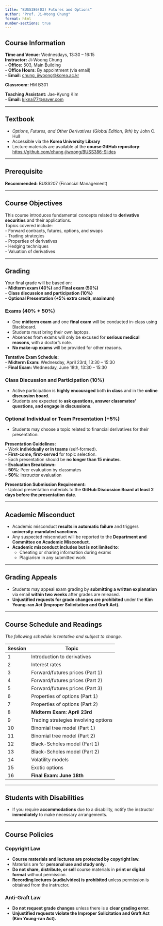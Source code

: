 ```yaml
---
title: "BUSS386(03) Futures and Options"
author: "Prof. Ji-Woong Chung"
format: html
number-sections: true
---
```



## Course Information  
**Time and Venue:** Wednesdays, 13:30 – 16:15  
**Instructor:** Ji-Woong Chung  
- **Office:** 503, Main Building  
- **Office Hours:** By appointment (via email)  
- **Email:** [chung_jiwoong@korea.ac.kr](mailto:chung_jiwoong@korea.ac.kr)  

**Classroom:** HM B301  

**Teaching Assistant:** Jae-Kyung Kim  
- **Email:** [kjknal77@naver.com](mailto:kjknal77@naver.com)  

---

## Textbook  
- *Options, Futures, and Other Derivatives (Global Edition, 9th)* by John C. Hull  
- Accessible via the **Korea University Library**  
- Lecture materials are available at the **course GitHub repository**: [https://github.com/chung-jiwoong/BUSS386-Slides](https://github.com/chung-jiwoong/BUSS386-Slides)

---

## Prerequisite  
**Recommended:** BUSS207 (Financial Management)  

---

## Course Objectives  
This course introduces fundamental concepts related to **derivative securities** and their applications.  
Topics covered include:  
- Forward contracts, futures, options, and swaps  
- Trading strategies  
- Properties of derivatives  
- Hedging techniques  
- Valuation of derivatives  

---

## Grading  
Your final grade will be based on:  
- **Midterm exam (40%)** and **Final exam (50%)**  
- **Class discussion and participation (10%)**  
- **Optional Presentation (+5% extra credit, maximum)**  

### Exams (40% + 50%)  
- One **midterm exam** and one **final exam** will be conducted in-class using Blackboard.  
- Students must bring their own laptops.  
- Absences from exams will only be excused for **serious medical reasons**, with a doctor’s note.  
- **No make-up exams** will be provided for other reasons.  

**Tentative Exam Schedule:**  
- **Midterm Exam:** Wednesday, April 23rd, 13:30 – 15:30  
- **Final Exam:** Wednesday, June 18th, 13:30 – 15:30  

### Class Discussion and Participation (10%)  
- Active participation is **highly encouraged** both **in class** and in the **online discussion board**.  
- Students are expected to **ask questions, answer classmates’ questions, and engage in discussions.**   

### Optional Individual or Team Presentation (+5%)  
- Students may choose a topic related to financial derivatives for their presentation.

**Presentation Guidelines:**  
- Work **individually or in teams** (self-formed).  
- **First-come, first-served** for topic selection.  
- Each presentation should be **no longer than 15 minutes**.  
- **Evaluation Breakdown:**  
  - **50%**: Peer evaluation by classmates  
  - **50%**: Instructor evaluation  

**Presentation Submission Requirement:**  
- Upload presentation materials to the **GitHub Discussion Board** **at least 2 days before the presentation date**.  

---

## Academic Misconduct  
- Academic misconduct **results in automatic failure** and triggers **university-mandated sanctions**.  
- Any suspected misconduct will be reported to the **Department and Committee on Academic Misconduct**.  
- **Academic misconduct includes but is not limited to**:  
  - Cheating or sharing information during exams  
  - Plagiarism in any submitted work  

---

## Grading Appeals  
- Students may appeal exam grading by **submitting a written explanation** via email **within two weeks** after grades are released.  
- **Unjustified requests for grade changes are prohibited** under the **Kim Young-ran Act (Improper Solicitation and Graft Act).**  

---

## Course Schedule and Readings  
*The following schedule is tentative and subject to change.*  

| **Session** | **Topic** |
|------------|-----------|
| 1 | Introduction to derivatives |
| 2 | Interest rates |
| 3 | Forward/futures prices (Part 1) |
| 4 | Forward/futures prices (Part 2) |
| 5 | Forward/futures prices (Part 3) |
| 6 | Properties of options (Part 1) |
| 7 | Properties of options (Part 2) |
| 8 | **Midterm Exam: April 23rd** |
| 9 | Trading strategies involving options |
| 10 | Binomial tree model (Part 1) |
| 11 | Binomial tree model (Part 2) |
| 12 | Black-Scholes model (Part 1) |
| 13 | Black-Scholes model (Part 2) |
| 14 | Volatility models |
| 15 | Exotic options |
| 16 | **Final Exam: June 18th** |

---

## Students with Disabilities  
- If you require **accommodations** due to a disability, notify the instructor **immediately** to make necessary arrangements.  

---

## Course Policies  

### Copyright Law  
- **Course materials and lectures are protected by copyright law.**  
- Materials are for **personal use and study only**.  
- **Do not share, distribute, or sell** course materials in **print or digital format** without permission.  
- **Recording lectures (audio/video) is prohibited** unless permission is obtained from the instructor.  

### Anti-Graft Law  
- **Do not request grade changes** unless there is a **clear grading error**.  
- **Unjustified requests violate the Improper Solicitation and Graft Act (Kim Young-ran Act).**  
